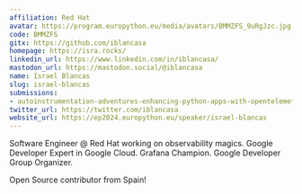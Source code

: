 ```yaml
---
affiliation: Red Hat
avatar: https://program.europython.eu/media/avatars/BMMZFS_9uRgJzc.jpg
code: BMMZFS
gitx: https://github.com/iblancasa
homepage: https://isra.rocks/
linkedin_url: https://www.linkedin.com/in/iblancasa/
mastodon_url: https://mastodon.social/@iblancasa
name: Israel Blancas
slug: israel-blancas
submissions:
- autoinstrumentation-adventures-enhancing-python-apps-with-opentelemetry
twitter_url: https://twitter.com/iblancasa
website_url: https://ep2024.europython.eu/speaker/israel-blancas
---
```


Software Engineer @ Red Hat working on observability magics. Google Developer Expert in Google Cloud. Grafana Champion. Google Developer Group Organizer.

Open Source contributor from Spain!
